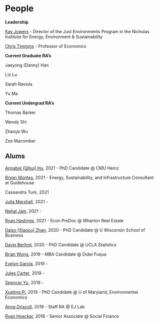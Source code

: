 # People {-}

**Leadership**

[Kay Jowers](https://nicholasinstitute.duke.edu/people/kay-jowers) - Director of the Just Environments Program in the Nicholas Institute for Energy, Environment & Sustainability 

[Chris Timmins](https://sites.duke.edu/christophertimmins/) - Professor of Economics

**Current Graduate RA's**

Jaeyong (Danny) Han

Liz Lu 

Sarah Raviola

Yu Ma


**Current Undergrad RA's**

Thomas Barker

Wendy Shi

Zhaoya Wu

Zoe Macomber

## Alums {-}

[Annabel (Qihui) Hu](https://www.heinz.cmu.edu/faculty-research/profiles/hu-qihui/), 2021 - PhD Candidate @ CMU Heinz

[Bryan Montes](https://www.linkedin.com/in/bryan-montes/), 2021 - Energy, Sustainability, and Infrastructure Consultant at Guidehouse

Cassandra Turk, 2021 

[Julia Marshall](), 2021 - 

[Nehal Jain](), 2021 - 

[Ryan Hastings](https://mobile.twitter.com/ryanjhast), 2021 - Econ PreDoc @ Wharton Real Estate

[Daisy (Xiaoou) Zhan](https://business.wisc.edu/directory/profile/xiaoou-zhan/), 2020 - PhD Candidate @ U Wisconsin School of Business

[Davis Berlind](https://davis-berlind.github.io/), 2020 - PhD Candidate @ UCLA Statistics

[Brian Wong](https://www.ornl.gov/staff-profile/brian-wong), 2019 - MBA Candidate @ Duke Fuqua

[Evelyn Garcia](), 2019 - 

[Jules Carter](), 2019 - 

[Spencer Yu](), 2019 - 

[Xueting Pi](https://www.arec.umd.edu/people/graduate-students), 2019 - PhD Candidate @ U of Maryland, Environmental Economics

[Anne Driscoll](http://www.adriscoll.com/), 2018 - Staff RA @ EJ Lab

[Ryan Hoecker](https://socialfinance.org/team/ryan-hoecker/), 2018 - Senior Associate @ Social Finance

